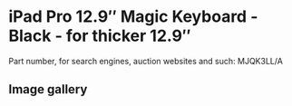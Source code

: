 # iPad Pro 12.9″ Magic Keyboard - Black - for thicker 12.9″

Part number, for search engines, auction websites and such: MJQK3LL/A

## Image gallery

<div style={{ width: "768px" }}>
  <GalleryComponent
    images={[
      {
        original: "/everysource/MJQK3",
        thumbnail: "/everypreview/MJQK3",
      },
      {
        original: "/everysource/MJQK3_AV1",
        thumbnail: "/everypreview/MJQK3_AV1",
      },
      {
        original: "/everysource/MJQK3_AV2",
        thumbnail: "/everypreview/MJQK3_AV2",
      },
      {
        original: "/everysource/MJQK3_AV3",
        thumbnail: "/everypreview/MJQK3_AV3",
      },
      {
        original: "/everysource/MJQK3_AV4",
        thumbnail: "/everypreview/MJQK3_AV4",
      }
    ]}
  />
</div>